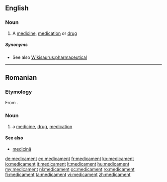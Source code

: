 ==English==

===Noun===
{{en-noun}}

# A [[medicine]], [[medication]] or [[drug]]

=====Synonyms=====
* See also [[Wikisaurus:pharmaceutical]]

----

==Romanian==

===Etymology===
From {{etyl|fr|ro}} {{term|médicament|lang=fr}}.

===Noun===
{{ro-noun|n|medicamente}}

# a [[medicine]], [[drug]], [[medication]]

====See also====
* [[medicină]]

[[de:medicament]]
[[eo:medicament]]
[[fr:medicament]]
[[ko:medicament]]
[[io:medicament]]
[[it:medicament]]
[[lt:medicament]]
[[hu:medicament]]
[[my:medicament]]
[[nl:medicament]]
[[oc:medicament]]
[[ro:medicament]]
[[fi:medicament]]
[[ta:medicament]]
[[vi:medicament]]
[[zh:medicament]]